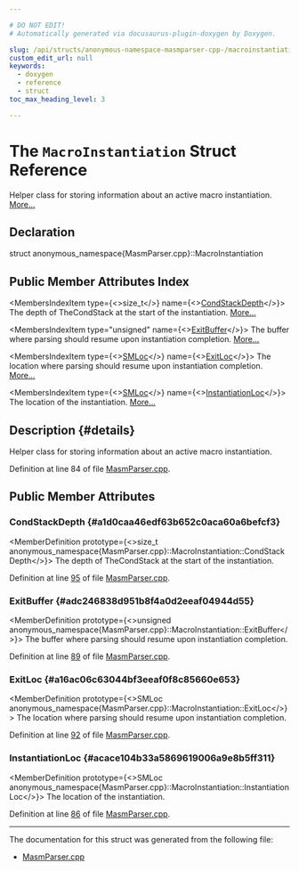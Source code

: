 ```yaml
---

# DO NOT EDIT!
# Automatically generated via docusaurus-plugin-doxygen by Doxygen.

slug: /api/structs/anonymous-namespace-masmparser-cpp-/macroinstantiation
custom_edit_url: null
keywords:
  - doxygen
  - reference
  - struct
toc_max_heading_level: 3

---
```





# The `MacroInstantiation` Struct Reference

<DoxygenPage pluginConfig={pluginConfig}>

Helper class for storing information about an active macro instantiation. <a href="#details">More...</a>

## Declaration

<CodeBlock>struct anonymous_namespace{MasmParser.cpp}::MacroInstantiation</CodeBlock>

## Public Member Attributes Index

<MembersIndex>

<MembersIndexItem
  type={<>size&#95;t</>}
  name={<><a href="#a1d0caa46edf63b652c0aca60a6befcf3">CondStackDepth</a></>}>
The depth of TheCondStack at the start of the instantiation. <a href="#a1d0caa46edf63b652c0aca60a6befcf3">More...</a>
</MembersIndexItem>

<MembersIndexItem
  type="unsigned"
  name={<><a href="#adc246838d951b8f4a0d2eeaf04944d55">ExitBuffer</a></>}>
The buffer where parsing should resume upon instantiation completion. <a href="#adc246838d951b8f4a0d2eeaf04944d55">More...</a>
</MembersIndexItem>

<MembersIndexItem
  type={<><a href="/docs/api/classes/llvm/smloc">SMLoc</a></>}
  name={<><a href="#a16ac06c63044bf3eeaf0f8c85660e653">ExitLoc</a></>}>
The location where parsing should resume upon instantiation completion. <a href="#a16ac06c63044bf3eeaf0f8c85660e653">More...</a>
</MembersIndexItem>

<MembersIndexItem
  type={<><a href="/docs/api/classes/llvm/smloc">SMLoc</a></>}
  name={<><a href="#acace104b33a5869619006a9e8b5ff311">InstantiationLoc</a></>}>
The location of the instantiation. <a href="#acace104b33a5869619006a9e8b5ff311">More...</a>
</MembersIndexItem>

</MembersIndex>

## Description {#details}

Helper class for storing information about an active macro instantiation.

Definition at line 84 of file <a href="/docs/api/files/lib/lib/mc/lib/mc/mcparser/masmparser-cpp">MasmParser.cpp</a>.

<SectionDefinition>

## Public Member Attributes

### CondStackDepth {#a1d0caa46edf63b652c0aca60a6befcf3}

<MemberDefinition
  prototype={<>size&#95;t anonymous&#95;namespace&#123;MasmParser.cpp&#125;::MacroInstantiation::CondStackDepth</>}>
The depth of TheCondStack at the start of the instantiation.

Definition at line <a href="/docs/api/files/lib/lib/mc/lib/mc/mcparser/masmparser-cpp/#l00095">95</a> of file <a href="/docs/api/files/lib/lib/mc/lib/mc/mcparser/masmparser-cpp">MasmParser.cpp</a>.
</MemberDefinition>

### ExitBuffer {#adc246838d951b8f4a0d2eeaf04944d55}

<MemberDefinition
  prototype={<>unsigned anonymous&#95;namespace&#123;MasmParser.cpp&#125;::MacroInstantiation::ExitBuffer</>}>
The buffer where parsing should resume upon instantiation completion.

Definition at line <a href="/docs/api/files/lib/lib/mc/lib/mc/mcparser/masmparser-cpp/#l00089">89</a> of file <a href="/docs/api/files/lib/lib/mc/lib/mc/mcparser/masmparser-cpp">MasmParser.cpp</a>.
</MemberDefinition>

### ExitLoc {#a16ac06c63044bf3eeaf0f8c85660e653}

<MemberDefinition
  prototype={<>SMLoc anonymous&#95;namespace&#123;MasmParser.cpp&#125;::MacroInstantiation::ExitLoc</>}>
The location where parsing should resume upon instantiation completion.

Definition at line <a href="/docs/api/files/lib/lib/mc/lib/mc/mcparser/masmparser-cpp/#l00092">92</a> of file <a href="/docs/api/files/lib/lib/mc/lib/mc/mcparser/masmparser-cpp">MasmParser.cpp</a>.
</MemberDefinition>

### InstantiationLoc {#acace104b33a5869619006a9e8b5ff311}

<MemberDefinition
  prototype={<>SMLoc anonymous&#95;namespace&#123;MasmParser.cpp&#125;::MacroInstantiation::InstantiationLoc</>}>
The location of the instantiation.

Definition at line <a href="/docs/api/files/lib/lib/mc/lib/mc/mcparser/masmparser-cpp/#l00086">86</a> of file <a href="/docs/api/files/lib/lib/mc/lib/mc/mcparser/masmparser-cpp">MasmParser.cpp</a>.
</MemberDefinition>

</SectionDefinition>

<hr/>

The documentation for this struct was generated from the following file:

<ul>
<li><a href="/docs/api/files/lib/lib/mc/lib/mc/mcparser/masmparser-cpp">MasmParser.cpp</a></li>
</ul>

</DoxygenPage>
